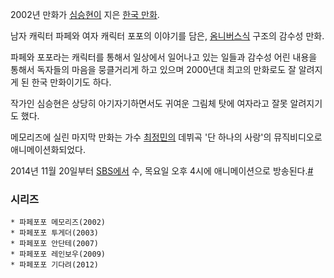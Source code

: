 2002년 만화가 [[심승현]]이 지은 [[한국 만화]].

남자 캐릭터 파페와 여자 캐릭터 포포의 이야기를 담은, [[옴니버스]]식 구조의 감수성 만화.

파페와 포포라는 캐릭터를 통해서 일상에서 일어나고 있는 일들과 감수성 어린 내용을 통해서 독자들의 마음을 뭉클거리게 하고 있으며 2000년대 최고의 만화로도 잘 알려지게 된 한국 만화이기도 하다. 

작가인 심승현은 상당히 아기자기하면서도 귀여운 그림체 탓에 여자라고 잘못 알려지기도 했다.

메모리즈에 실린 마지막 만화는 가수 [[최정민]]의 데뷔곡 '단 하나의 사랑'의 뮤직비디오로 애니메이션화되었다.

2014년 11월 20일부터 [[SBS]]에서 수, 목요일 오후 4시에 애니메이션으로 방송된다.[http://gall.dcinside.com/board/view/?id=korea_ani&no=32917&page=1 #]

=== 시리즈 ===
 * 파페포포 메모리즈(2002)
 * 파페포포 투게더(2003)
 * 파페포포 안단테(2007)
 * 파페포포 레인보우(2009)
 * 파페포포 기다려(2012)
